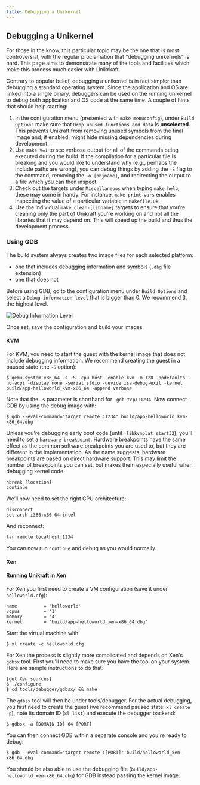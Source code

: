 ```yaml
---
title: Debugging a Unikernel
---
```


## Debugging a Unikernel

For those in the know, this particular topic may be the one that is most controversial, with the regular proclamation that "debugging unikernels" is hard.
This page aims to demonstrate many of the tools and facilities which make this process much easier with Unikrkaft.

Contrary to popular belief, debugging a unikernel is in fact simpler than debugging a standard operating system.
Since the application and OS are linked into a single binary, debuggers can be used on the running unikernel to debug both application and OS code at the same time.
A couple of hints that should help starting:

1. In the configuration menu (presented with `make menuconfig`), under `Build Options` make sure that `Drop unused functions and data` is **unselected**.
   This prevents Unikraft from removing unused symbols from the final image and, if enabled, might hide missing dependencies during development.
1. Use `make V=1` to see verbose output for all of the commands being executed during the build.
   If the compilation for a particular file is breaking and you would like to understand why (e.g., perhaps the include paths are wrong), you can debug things by adding the `-E` flag to the command, removing the `-o [objname]`, and redirecting the output to a file which you can then inspect.
1. Check out the targets under `Miscellaneous` when typing `make help`, these may come in handy.
   For instance, `make print-vars` enables inspecting the value of a particular variable in `Makefile.uk`.
1. Use the individual `make clean-[libname]` targets to ensure that you're cleaning only the part of Unikraft you're working on and not all the libraries that it may depend on.
   This will speed up the build and thus the development process.

### Using GDB

The build system always creates two image files for each selected platform:

- one that includes debugging information and symbols (`.dbg` file extension)
- one that does not

Before using GDB, go to the configuration menu under `Build Options` and select a `Debug information level` that is bigger than 0.
We recommend 3, the highest level.

<Image
    class="w-auto mx-auto"
    src="/images/debug_information_level.png"
    title="Debug Information Level"
    description="An example for debug level menu"
    position="center"
/>

Once set, save the configuration and build your images.

#### KVM

For KVM, you need to start the guest with the kernel image that does not include debugging information.
We recommend creating the guest in a paused state (the `-S` option):

```console
$ qemu-system-x86_64 -s -S -cpu host -enable-kvm -m 128 -nodefaults -no-acpi -display none -serial stdio -device isa-debug-exit -kernel build/app-helloworld_kvm-x86_64 -append verbose
```

Note that the `-s` parameter is shorthand for `-gdb tcp::1234`.
Now connect GDB by using the debug image with:

```console
$ gdb --eval-command="target remote :1234" build/app-helloworld_kvm-x86_64.dbg
```

Unless you're debugging early boot code (until `_libkvmplat_start32`), you’ll need to set a `hardware breakpoint`.
Hardware breakpoints have the same effect as the common software breakpoints you are used to, but they are different in the implementation.
As the name suggests, hardware breakpoints are based on direct hardware support.
This may limit the number of breakpoints you can set, but makes them especially useful when debugging kernel code.

```console
hbreak [location]
continue
```

We’ll now need to set the right CPU architecture:

```console
disconnect
set arch i386:x86-64:intel
```

And reconnect:

```console
tar remote localhost:1234
```

You can now run `continue` and debug as you would normally.

#### Xen

<Info>

#### Running Unikraft in Xen

For Xen you first need to create a VM configuration (save it under `helloworld.cfg`):

```console
name          = 'helloworld'
vcpus         = '1'
memory        = '4'
kernel        = 'build/app-helloworld_xen-x86_64.dbg'
```

Start the virtual machine with:

```console
$ xl create -c helloworld.cfg
```

</Info>

For Xen the process is slightly more complicated and depends on Xen's `gdbsx` tool.
First you'll need to make sure you have the tool on your system.
Here are sample instructions to do that:

```console
[get Xen sources]
$ ./configure
$ cd tools/debugger/gdbsx/ && make
```

The `gdbsx` tool will then be under tools/debugger.
For the actual debugging, you first need to create the guest (we recommend paused state: `xl create -p`), note its domain ID (`xl list`) and execute the debugger backend:

```console
$ gdbsx -a [DOMAIN ID] 64 [PORT]
```

You can then connect GDB within a separate console and you're ready to debug:

```console
$ gdb --eval-command="target remote :[PORT]" build/helloworld_xen-x86_64.dbg
```

You should be also able to use the debugging file (`build/app-helloworld_xen-x86_64.dbg`) for GDB instead passing the kernel image.
